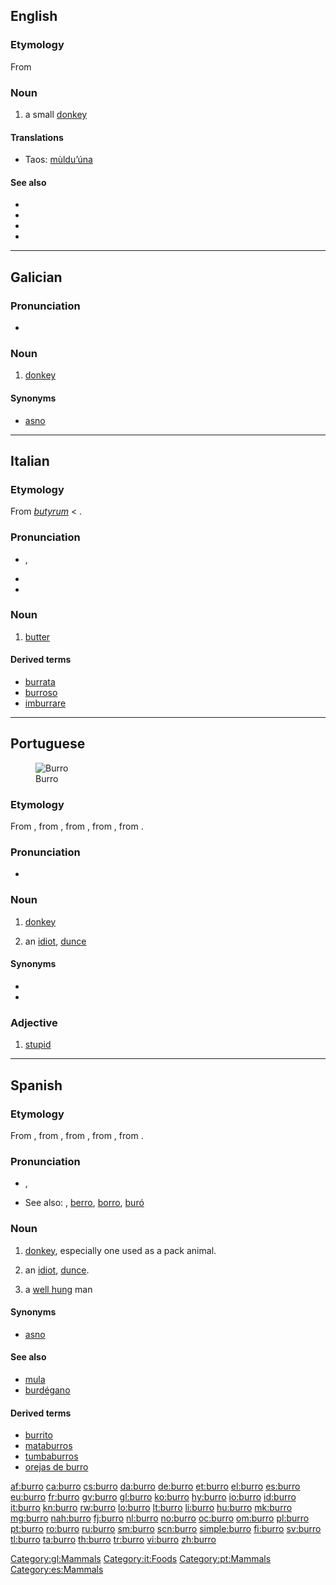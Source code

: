 ==English==

===Etymology===
From {{etyl|es|en}}

===Noun===
{{en-noun}}

# a small [[donkey]]

====Translations====
{{trans-top|small donkey}}
* Taos: [[mùldu’úna]]
{{trans-mid}}
{{trans-bottom}}

====See also====
* {{l|en|ass}}
* {{l|en|donkey}}
* {{l|en|jennet}}
* {{l|en|mule}}

----

==Galician==

===Pronunciation===
* {{audio|Gl-burro.ogg|Audio}}

===Noun===
{{gl-noun|m}}

# [[donkey]]

====Synonyms====
* [[asno]]

[[Category:gl:Mammals]]

----

==Italian==

===Etymology===
From {{etyl|la|it}} ''[[butyrum]]'' < {{etyl|grc|it}} {{term|βούτυρον|βούτῡρον|lang=grc}}.

===Pronunciation===
* {{IPA|[ˈbur.ro]|/ˈburro/|lang=it}}, {{X-SAMPA|/"burro/}}
* {{audio|It-il burro.ogg|Audio}}
* {{hyphenation|bùr|ro}}

===Noun===
{{it-noun|burr|m|o|i}}

# [[butter]]

====Derived terms====
* [[burrata]]
* [[burroso]]
* [[imburrare]]

[[Category:it:Foods]]

----

==Portuguese==
[[File:Donkey Equus asinus Tanzania 1114 cropped Nevit.jpg|thumb|Burro]]

===Etymology===
From {{term|borrico||donkey|lang=pt}}, from {{etyl|la|pt}} {{term|burricus||small horse|lang=la}}, from {{term|burrus||red-brown|lang=la}}, from {{etyl|grc|pt}} {{term|πυρρός||flame colored|tr=purros|lang=grc|sc=polytonic}}, from {{term|πῦρ||fire|tr=pur|lang=grc|sc=polytonic}}.

===Pronunciation===
* {{a|PT}} {{IPA|/ˈbuʁu/|lang=pt}}

===Noun===
{{pt-noun|m|f-burra}}

# [[donkey]]
# {{slang|lang=pt}} an [[idiot]], [[dunce]]

====Synonyms====
* {{l/pt|asno}}
* {{l/pt|jumento}}
[[Category:pt:Mammals]]

===Adjective===
{{pt-adj|burr|o}}

# [[stupid]]
----

==Spanish==

===Etymology===
From {{term|borrico||donkey|lang=es}}, from {{etyl|la|es}} {{term|burricus||small horse|lang=la}}, from {{term|burrus||red-brown|lang=la}}, from {{etyl|grc|es}} {{term|πυρρός||flame colored|tr=purros|lang=grc|sc=polytonic}}, from {{term|πῦρ||fire|tr=pur|lang=grc|sc=polytonic}}.

===Pronunciation===
* {{IPA|[ˈbu.ro]|lang=es}}, {{X-SAMPA|["bu.ro]}}
* See also: {{l/es|barro}}, [[berro]], [[borro]], [[buró]]

===Noun===
{{es-noun|m|f=burra}}

# [[donkey]], especially one used as a pack animal.
# {{slang|lang=es}} an [[idiot]], [[dunce]].
# {{slang|figuratively|lang=es}} a [[well hung]] man

====Synonyms====
* [[asno]]

====See also====
* [[mula]]
* [[burdégano]]

====Derived terms====
* [[burrito]]
* [[mataburros]]
* [[tumbaburros]]
* [[orejas de burro]]

[[Category:es:Mammals]]

[[af:burro]]
[[ca:burro]]
[[cs:burro]]
[[da:burro]]
[[de:burro]]
[[et:burro]]
[[el:burro]]
[[es:burro]]
[[eu:burro]]
[[fr:burro]]
[[gv:burro]]
[[gl:burro]]
[[ko:burro]]
[[hy:burro]]
[[io:burro]]
[[id:burro]]
[[it:burro]]
[[kn:burro]]
[[rw:burro]]
[[lo:burro]]
[[lt:burro]]
[[li:burro]]
[[hu:burro]]
[[mk:burro]]
[[mg:burro]]
[[nah:burro]]
[[fj:burro]]
[[nl:burro]]
[[no:burro]]
[[oc:burro]]
[[om:burro]]
[[pl:burro]]
[[pt:burro]]
[[ro:burro]]
[[ru:burro]]
[[sm:burro]]
[[scn:burro]]
[[simple:burro]]
[[fi:burro]]
[[sv:burro]]
[[tl:burro]]
[[ta:burro]]
[[th:burro]]
[[tr:burro]]
[[vi:burro]]
[[zh:burro]]